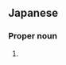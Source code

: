 ==Japanese==
{{ja-kanjitab|敏|朗}}

===Proper noun===
{{ja-pos|proper|としろう}}

# {{given name|male|lang=ja|sort=としろう}}